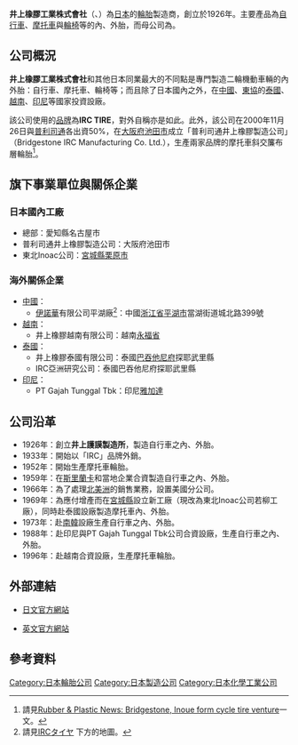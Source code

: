 {{Infobox Company 
| company_name = 井上橡膠工業株式會社
| company_name_en = Inoue Rubber Co., Ltd.
| abbreviated_name = IRC
| company_logo = [[File:Inoue_Rubber_company_logo.svg|200px]]
| company_type = 私人公司
| market_information = 
| foundation = 1926年
| location = {{JPN}}[[愛知縣|愛知縣]][[名古屋市|名古屋市]][[熱田區|熱田區]]幡野町18番8號
| zip_code = 〒456-0077
| telephone_no = +81-52-678-5003
| key_people = [[董事長|董事長]]：井上聰一
| industry = 製造與銷售業
| products = [[輪胎|輪胎]]、橡膠製品等
| capital = 
| company_slogan = 
| revenue = 
| operating_income = 
| net_income = 
| num_employees = 
| parent = {{link-ja|Inoac公司|イノアックコーポレーション}}
| subsid = 
| homepage = http://www.irc-tire.com/
| footnotes = 
}}
'''井上橡膠工業株式會社'''（{{lang-ja|井上ゴム工業株式会社}}、{{lang-en|Inoue Rubber Co., Ltd.}}）為[[日本|日本]]的[[輪胎|輪胎]]製造商，創立於1926年。主要產品為[[自行車|自行車]]、[[摩托車|摩托車]]與[[輪椅|輪椅]]等的內、外胎，而母公司為{{link-ja|Inoac公司|イノアックコーポレーション}}。

== 公司概況 ==
'''井上橡膠工業株式會社'''和其他日本同業最大的不同點是專門製造二輪機動車輛的內外胎：自行車、摩托車、輪椅等；而且除了日本國內之外，在[[中國|中國]]、[[东南亚国家联盟|東協]]的[[泰國|泰國]]、[[越南|越南]]、[[印尼|印尼]]等國家投資設廠。

該公司使用的[[品牌|品牌]]為'''IRC TIRE'''，對外自稱亦是如此。此外，該公司在2000年11月26日與[[普利司通|普利司通]]各出資50%，在[[大阪府|大阪府]][[池田市|池田市]]成立「普利司通井上橡膠製造公司」（Bridgestone IRC Manufacturing Co. Ltd.），生產兩家品牌的摩托車斜交簾布層輪胎<ref>請見{{en}}[http://www.highbeam.com/doc/1G1-68544895.html Rubber & Plastic News: Bridgestone, Inoue form cycle tire venture]{{Dead link|date=2019年2月 |bot=InternetArchiveBot |fix-attempted=yes }}一文。</ref>。

== 旗下事業單位與關係企業 ==
=== 日本國內工廠 ===
* 總部：愛知縣名古屋市
* 普利司通井上橡膠製造公司：大阪府池田市
* 東北Inoac公司：[[宮城縣|宮城縣]][[栗原市|栗原市]]

=== 海外關係企業 ===
* [[中國|中國]]：
** [[伊諾華|伊諾華]]有限公司平湖廠<ref>請見{{ja}}[http://www.irc-tire.com/mcj/ IRCタイヤ] {{Wayback|url=http://www.irc-tire.com/mcj/ |date=20200218131311 }}下方的地圖。</ref>：中國[[浙江省|浙江省]][[平湖市|平湖市]]當湖街道城北路399號
* [[越南|越南]]：
** 井上橡膠越南有限公司：越南[[永福省|永福省]]
* [[泰國|泰國]]：
** 井上橡膠泰國有限公司：泰國[[巴吞他尼府|巴吞他尼府]]探耶武里縣
** IRC亞洲研究公司：泰國巴吞他尼府探耶武里縣
* [[印尼|印尼]]：
** PT Gajah Tunggal Tbk：印尼[[雅加達|雅加達]]

== 公司沿革 ==
* 1926年：創立'''井上護謨製造所'''，製造自行車之內、外胎。
* 1933年：開始以「IRC」品牌外銷。
* 1952年：開始生產摩托車輪胎。
* 1959年：在[[斯里蘭卡|斯里蘭卡]]和當地企業合資製造自行車之內、外胎。
* 1966年：為了處理[[北美洲|北美洲]]的銷售業務，設置美國分公司。
* 1969年：為應付增產而在[[宮城縣|宮城縣]]設立新工廠（現改為東北Inoac公司若柳工廠），同時赴泰國設廠製造摩托車內、外胎。
* 1973年：赴[[大韓民國|南韓]]設廠生產自行車之內、外胎。
* 1988年：赴印尼與PT Gajah Tunggal Tbk公司合資設廠，生產自行車之內、外胎。
* 1996年：赴越南合資設廠，生產摩托車輪胎。

== 外部連結 ==
* {{ja}}[http://www.irc-tire.com/ 日文官方網站]{{Wayback|url=http://www.irc-tire.com/ |date=20201118122158 }}
* {{en}}[http://www.irc-tire.com/en/bc/ 英文官方網站]{{Wayback|url=http://www.irc-tire.com/en/bc/ |date=20190205103926 }}

== 參考資料 ==
{{reflist}}

[[Category:日本輪胎公司|Category:日本輪胎公司]]
[[Category:日本製造公司|Category:日本製造公司]]
[[Category:日本化學工業公司|Category:日本化學工業公司]]